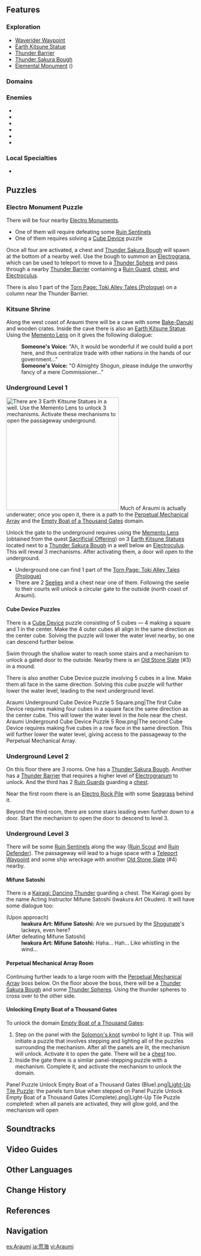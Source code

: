{{Location Infobox
|image        = Araumi.png
|type         = Subarea
|region       = Inazuma
|area         = Narukami Island
}}
{{Location Intro|{{Lang|'''Araumi'''|ja={{Rubi|荒|あら|海|うみ}}|ja_rm=Araumi|ja_tl=Rough Seas}}|description=<p>It features a large underground area containing a series of puzzles that eventually leads the the [[Perpetual Mechanical Array]].</p>}}

==Features==
===Exploration===
*[[Waverider Waypoint]]
*[[Earth Kitsune Statue]]
*[[Thunder Barrier]]
*[[Thunder Sakura Bough]]
*[[Elemental Monument]] ({{Electro}})

===Domains===
{{Domains by Category Gallery}}

===Enemies===
*{{Enemy|Ruin Guard}}
*{{Enemy|Ruin Grader}}
*{{Enemy|Ruin Cruiser}}
*{{Enemy|Ruin Defender}}
*{{Enemy|Ruin Scout}}
*{{Enemy|Perpetual Mechanical Array}}

===Local Specialties===
*{{Item|Sakura Bloom}}

==Puzzles==
===Electro Monument Puzzle===
There will be four nearby [[Electro Monument]]s.
*One of them will require defeating some [[Ruin Sentinels]]
*One of them requires solving a [[Cube Device]] puzzle
Once all four are activated, a chest and [[Thunder Sakura Bough]] will spawn at the bottom of a nearby well. Use the bough to summon an [[Electrograna]], which can be used to teleport to move to a [[Thunder Sphere]] and pass through a nearby [[Thunder Barrier]] containing a [[Ruin Guard]], [[chest]], and [[Electroculus]].

There is also 1 part of the [[Torn Page: Toki Alley Tales (Prologue)]] on a column near the Thunder Barrier.

===Kitsune Shrine===
Along the west coast of Araumi there will be a cave with some [[Bake-Danuki]] and wooden crates. Inside the cave there is also an [[Earth Kitsune Statue]]. Using the [[Memento Lens]] on it gives the following dialogue:
{{Dialogue start}}
:'''Someone's Voice:''' "Ah, it would be wonderful if we could build a port here, and thus centralize trade with other nations in the hands of our government..."
:'''Someone's Voice:''' "O Almighty Shogun, please indulge the unworthy fancy of a mere Commissioner..."
{{Dialogue end}}

===Underground Level 1===
[[File:Araumi Well Entrance Kitsune.png|thumb|300px|There are 3 Earth Kitsune Statues in a well. Use the Memento Lens to unlock 3 mechanisms. Activate these mechanisms to open the passageway underground.]]
Much of Araumi is actually underwater; once you open it, there is a path to the [[Perpetual Mechanical Array]] and the [[Empty Boat of a Thousand Gates]] domain.

Unlock the gate to the underground requires using the [[Memento Lens]] (obtained from the quest [[Sacrificial Offering]]) on 3 [[Earth Kitsune Statue]]s located next to a [[Thunder Sakura Bough]] in a well below an [[Electroculus]]. This will reveal 3 mechanisms. After activating them, a door will open to the underground.
*Underground one can find 1 part of the [[Torn Page: Toki Alley Tales (Prologue)]]
*There are 2 [[Seelie]]s and a chest near one of them. Following the seelie to their courts will unlock a circular gate to the outside (north coast of Araumi).

====Cube Device Puzzles====
There is a [[Cube Device]] puzzle consisting of 5 cubes &mdash; 4 making a square and 1 in the center. Make the 4 outer cubes all align in the same direction as the center cube. Solving the puzzle will lower the water level nearby, so one can descend further below.

Swim through the shallow water to reach some stairs and a mechanism to unlock a gated door to the outside. Nearby there is an [[Old Stone Slate]] (#3) in a mound.

There is also another Cube Device puzzle involving 5 cubes in a line. Make them all face in the same direction. Solving this cube puzzle will further lower the water level, leading to the next underground level.

<gallery hideaddbutton="true" captionalign="center">
Araumi Underground Cube Device Puzzle 5 Square.png|The first Cube Device requires making four cubes in a square face the same direction as the  center cube. This will lower the water level in the hole near the chest.
Araumi Underground Cube Device Puzzle 5 Row.png|The second Cube Device requires making five cubes in a row face in the same direction. This will further lower the water level, giving access to the passageway to the Perpetual Mechanical Array.
</gallery>

===Underground Level 2===
On this floor there are 3 rooms. One has a [[Thunder Sakura Bough]]. Another has a [[Thunder Barrier]] that requires a higher level of [[Electrogranum]] to unlock. And the third has 2 [[Ruin Guard]]s guarding a [[chest]].

Near the first room there is an [[Electro Rock Pile]] with some [[Seagrass]] behind it.

Beyond the third room, there are some stairs leading even further down to a door. Start the mechanism to open the door to descend to level 3.

===Underground Level 3===
There will be some [[Ruin Sentinels]] along the way ([[Ruin Scout]] and [[Ruin Defender]]). The passageway will lead to a huge space with a [[Teleport Waypoint]] and some ship wreckage with another [[Old Stone Slate]] (#4) nearby.

====Mifune Satoshi====
There is a [[Kairagi: Dancing Thunder]] guarding a chest. The Kairagi goes by the name Acting Instructor Mifune Satoshi (Iwakura Art Okuden). It will have some dialogue too:
{{Dialogue start}}
;(Upon approach)
:'''Iwakura Art: Mifune Satoshi:''' Are we pursued by the [[Shogunate]]'s lackeys, even here?
;(After defeating Mifune Satoshi)
:'''Iwakura Art: Mifune Satoshi:''' Haha... Hah... Like whistling in the wind...
{{Dialogue end}}

====Perpetual Mechanical Array Room====
Continuing further leads to a large room with the [[Perpetual Mechanical Array]] boss below. On the floor above the boss, there will be a [[Thunder Sakura Bough]] and some [[Thunder Sphere]]s. Using the thunder spheres to cross over to the other side.

====Unlocking Empty Boat of a Thousand Gates====
To unlock the domain [[Empty Boat of a Thousand Gates]]:
# Step on the panel with the [[Solomon's knot]] symbol to light it up. This will initiate a puzzle that involves stepping and lighting all of the puzzles surrounding the mechanism. After all the panels are lit, the mechanism will unlock. Activate it to open the gate. There will be a [[chest]] too.
# Inside the gate there is a similar panel-stepping puzzle with a mechanism. Complete it, and activate the mechanism to unlock the domain.

<gallery hideaddbutton="true" captionalign="center">
Panel Puzzle Unlock Empty Boat of a Thousand Gates (Blue).png|[[Light-Up Tile Puzzle]]: the panels turn blue when stepped on
Panel Puzzle Unlock Empty Boat of a Thousand Gates (Complete).png|Light-Up Tile Puzzle completed: when all panels are activated, they will glow gold, and the mechanism will open
</gallery>

==Soundtracks==
{{Soundtracks by Category Table|Araumi Soundtracks|header=Araumi}}

==Video Guides==
{{EVT
|video1   = https://youtu.be/7fD2ok0dfSw
|caption1 = Unlocking Teleport Waypoint Guide

|video2   = https://youtu.be/hBOv8hGwJt8
|caption2 = Araumi Rotation Cube Puzzles

|video3   = https://youtu.be/0JQ5p_odJoU
|caption3 = Araumi Underground Shrine Puzzle Guide
}}

==Other Languages==
{{Other Languages
|en      = Araumi
|zhs     = 荒海
|zhs_rm  = Huānghǎi
|zht     = 荒海
|zht_rm  = Huānghǎi
|zh_tl   = Rough Seas{{Sino|zh|ja}}
|ja      = {{Rubi|荒|あら|海|うみ}}
|ja_rm   = Araumi<ref>[[Map]], Label: Araumi (Japanese)</ref>
|ja_tl   = Rough Seas
|ko      = 황해(荒海)
|ko_rm   = Hwanghae
|ko_tl   = Rough Seas{{Sino|ko|ja}}
|es      = Araumi
|fr      = Araumi
|ru      = Арауми
|th      = Araumi
|vi      = Araumi
|de      = Araumi
|id      = Araumi
|pt      = Araumi
}}

==Change History==
{{Change History|2.0}}

==References==
{{Reflist}}

==Navigation==
{{Area Navbox|Inazuma}}

[[es:Araumi]]
[[ja:荒海]]
[[vi:Araumi]]